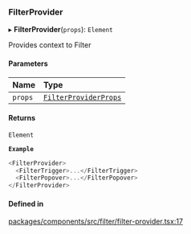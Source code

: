 ### FilterProvider

▸ **FilterProvider**(`props`): `Element`

Provides context to Filter

#### Parameters

| Name    | Type                                                       |
| :------ | :--------------------------------------------------------- |
| `props` | [`FilterProviderProps`](interfaces/FilterProviderProps.md) |

#### Returns

`Element`

**`Example`**

```ts
<FilterProvider>
  <FilterTrigger>...</FilterTrigger>
  <FilterPopover>...</FilterPopover>
</FilterProvider>
```

#### Defined in

[packages/components/src/filter/filter-provider.tsx:17](https://github.com/vtex/shoreline/blob/b8b2a6494/packages/components/src/filter/filter-provider.tsx#L17)
